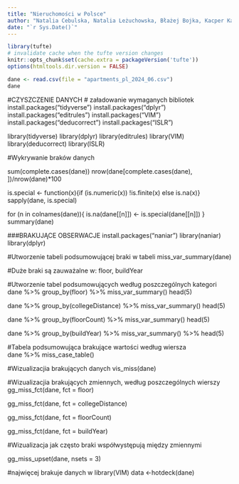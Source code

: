 ```yaml
---
title: "Nieruchomości w Polsce"
author: "Natalia Cebulska, Natalia Leżuchowska, Błażej Bojka, Kacper Karnath"
date: "`r Sys.Date()`"
---
```


```r
library(tufte)
# invalidate cache when the tufte version changes
knitr::opts_chunk$set(cache.extra = packageVersion('tufte'))
options(htmltools.dir.version = FALSE)

dane <- read.csv(file = "apartments_pl_2024_06.csv")
dane
```

#CZYSZCZENIE DANYCH
# załadowanie wymaganych bibliotek
install.packages("tidyverse")
install.packages("dplyr")
install.packages("editrules")
install.packages("VIM")
install.packages("deducorrect")
install.packages("ISLR")

library(tidyverse)
library(dplyr)
library(editrules)
library(VIM)
library(deducorrect)
library(ISLR)

#Wykrywanie braków danych

sum(complete.cases(dane))
nrow(dane[complete.cases(dane), ])/nrow(dane)*100

is.special <- function(x){if (is.numeric(x)) !is.finite(x) else is.na(x)}
sapply(dane, is.special)

for (n in colnames(dane)){
is.na(dane[[n]]) <- is.special(dane[[n]])
}
summary(dane)


###BRAKUJĄCE OBSERWACJE 
install.packages("naniar")
library(naniar)
library(dplyr)

#Utworzenie tabeli podsumowującej braki w tabeli 
miss_var_summary(dane)

#Duże braki są zauważalne w: floor, buildYear 

#Utworzenie tabel podsumowujących według poszczególnych kategori
dane %>%
  group_by(floor) %>%
  miss_var_summary()
  head(5)
  
dane %>%
  group_by(collegeDistance) %>%
  miss_var_summary() 
  head(5)
  
dane %>%
  group_by(floorCount) %>%
  miss_var_summary()
  head(5)
  
dane %>%
  group_by(buildYear) %>%
  miss_var_summary() %>%
  head(5)


#Tabela podsumowująca brakujące wartości według wiersza    
dane %>%
  miss_case_table()

#Wizualizacjia brakujących danych 
vis_miss(dane)

#Wizualizacjia brakujących zmiennych, według poszczególnych wierszy
gg_miss_fct(dane, fct = floor)

gg_miss_fct(dane, fct = collegeDistance)

gg_miss_fct(dane, fct = floorCount)

gg_miss_fct(dane, fct = buildYear)


#Wizualizacja jak często braki współwystępują między zmiennymi 

gg_miss_upset(dane, 
              nsets = 3)
              
#najwięcej brakuje danych w 
library(VIM)
data <-hotdeck(dane)


